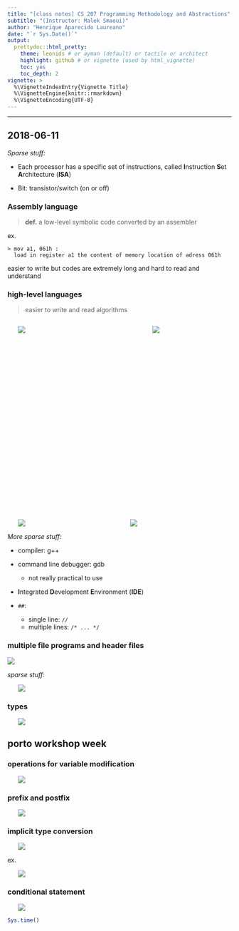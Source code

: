 ```yaml
---
title: "[class notes] CS 207 Programming Methodology and Abstractions"
subtitle: "(Instructor: Malek Smaoui)"
author: "Henrique Aparecido Laureano"
date: "`r Sys.Date()`"
output:
  prettydoc::html_pretty:
    theme: leonids # or ayman (default) or tactile or architect
    highlight: github # or vignette (used by html_vignette)
    toc: yes
    toc_depth: 2
vignette: >
  %\VignetteIndexEntry{Vignette Title}
  %\VignetteEngine{knitr::rmarkdown}
  %\VignetteEncoding{UTF-8}
---
```


***

## 2018-06-11

*Sparse stuff:*

* Each processor has a specific set of instructions, called
  **I**nstruction **S**et **A**rchitecture (**ISA**)
  
* Bit: transistor/switch (on or off)

### Assembly language

> **def.** a low-level symbolic code converted by an assembler

ex.

    > mov a1, 061h :
      load in register a1 the content of memory location of adress 061h

easier to write but codes are extremely long and hard to read and understand

### high-level languages

> easier to write and read algorithms

<div style="float: left; width: 60%;">
 <ul>
  <img src="photo1.jpg">
 </ul>
</div>

<div style="float: right; width: 40%;">
 <ul>
  <img src="photo2.jpg">
 </ul>
</div>

    > 1972: Dennis Ritchie at Bell telephone
            Labs develops the C language

    > 1979: Bjarne Stroustrup at Bell Labs
            design and implement C++
            (C with classes)

<div style="float: left; width: 50%;">
 <ul>
  <img src="dennis_ritchie.png">
 </ul>
</div>

<div style="float: right; width: 50%;">
 <ul>
  <img src="bjarne_stroustrup.png">
 </ul>
</div>

*More sparse stuff:*

* compiler: g++

* command line debugger: gdb

    * not really practical to use

* **I**ntegrated **D**evelopment **E**nvironment (**IDE**)

* `##`:

    * single line: `//`
    * multiple lines: `/* ... */`

### multiple file programs and header files

![](multiple_files.PNG)

*sparse stuff:*

<div style="width: 75%;">
 <ul>
  <img src="notebook_picture.jpg">
 </ul>
</div>

### types

<div style="width: 85%;">
 <ul>
  <img src="print_types.PNG">
 </ul>
</div>

## porto workshop week

### operations for variable modification

<div style="width: 55%;">
 <ul>
  <img src="var_modify.PNG">
 </ul>
</div>

### prefix and postfix

<div style="width: 60%;">
 <ul>
  <img src="prefix_postfix.PNG">
 </ul>
</div>

### implicit type conversion

<div style="width: 80%;">
 <ul>
  <img src="implicit_type_conversion.jpg">
 </ul>
</div>

ex.

<div style="width: 85%;">
 <ul>
  <img src="implicit_type_conversion-exs.PNG">
 </ul>
</div>

### conditional statement

<div style="width: 75%;">
 <ul>
  <img src="conditional_statement.PNG">
 </ul>
</div>

```r
Sys.time()
```